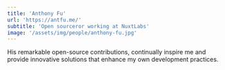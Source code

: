 ```yaml
---
title: 'Anthony Fu'
url: 'https://antfu.me/'
subtitle: 'Open sourceror working at NuxtLabs'
image: '/assets/img/people/anthony-fu.jpg'
---
```


His remarkable open-source contributions, continually inspire me and provide innovative solutions that enhance my own development practices.
